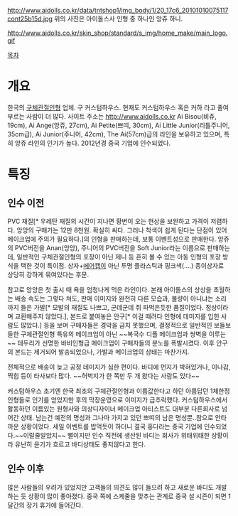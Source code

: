 http://www.aidolls.co.kr/data/tntshop1/img_body/1/20_17c6_20101010075117cont25b15d.jpg
위의 사진은 아이돌스사 인형 중 하나인 앙쥬 하니.

http://www.aidolls.co.kr/skin_shop/standard/s_img/home_make/main_logo.gif

[[목차]]
= 개요 =
한국의 [[구체관절인형]] 업체. 구 커스텀하우스. 현재도 커스텀하우스 혹은 커하 라고 줄여 부르는 사람이 더 많다.
사이트 주소는 http://www.aidolls.co.kr
Ai Bisou(비쥬, 19cm), Ai Ange(앙쥬, 27cm), Ai Petite(쁘띠, 30cm), Ai Little Junior(리틀주니어, 35cm급), Ai Junior(주니어, 42cm),  The Ai(57cm)급의 라인을 보유하고 있으며, 특히 앙쥬 라인의 인기가 높다. 2012년경 중국 기업에 인수되었다.

= 특징 =
== 인수 이전 ==
PVC 재질[* 우레탄 재질의 시간이 지나면 황변이 오는 현상을 보완하고 가격이 저렴하다. 앙앙의 구매가는 12만 8천원. 확실히 싸다. 그러나 착색이 쉽게 된다는 단점이 있어 메이크업에 주의가 필요하다.]의 인형을 판매하는데, 보통 이벤트성으로 판매한다. 앙쥬의 PVC버전을 Anan(앙앙), 주니어의 PVC버전을 Soft Junior라는 이름으로 판매하는데, 일반적인 구체관절인형의 포장이 아닌 제니 등 흔히 볼 수 있는 아동 인형의 포장 방식을 택한 것이 특이점. 상자+[[에어캡]]이 아닌 투명 플라스틱과 핑크색(....) 종이상자로 상당히 강하게 묶여있다는 후문.

참고로 앙앙은 첫 출시 때 욕을 엄청나게 먹은 라인이다. 본래 아이돌스의 상상을 초월하는 배송 속도는 그렇다 쳐도, 판매 이미지와 완전히 다른 모습과, 불량이 아니냐는 소리까지 들은 가발[* 모발의 재질도 나쁘고, 군데군데 쥐 파먹은듯한 품질이었다. 정상이라며 교환해주지 않았다.], 본드로 붙여놓은 안구[* 이걸 떼려다 인형에 데미지를 입힌 사람도 많았다.] 등을 보며 구매자들은 경악을 금치 못했으며, 결정적으로 일반적인 보들보들한 구체관절인형 특유의 메이크업이 아닌 ~~복국수 디폴 메이크업과 쌍벽을 이루는~~ 테두리가 선명한 바비인형급 메이크업이 구매자들의 분노를 폭발시켰다. 이후 안구의 본드는 제거되어 발송되었으나, 가발과 메이크업의 상태는 마찬가지.

전체적으로 배송이 늦고 공정 데미지가 심한 편이다. 바디에 먼지가 박혀있거나, 이나감, 찍힘 등이 타사보다 많다. ~~허벅지가 한 쪽만 두 개 왔다는 사람도 있다~~

커스텀하우스 초기엔 한국 최초의 구체관절인형과 이름값한다고 하던 아름답던 1체한정 인형들로 인기를 얻었지만 후의 막장운영으로 이미지가 급추락했다. 커스텀하우스에서 활동하던 이름있는 원형사와 의상디자이너 메이크업 아티스트도 대부분 다른회사로 넘어간 상태. 남는건 예전의 명성과 그나마 가지고 있던 쁘띠의 남은 명성뿐..참으로 안타까운 상황이었다. 세일 이벤트를 밥먹듯이 하더니 결국 홍다라는 중국 기업에 인수되었다.~~이럴줄알았지~~ 뻘이지만 인수 직전에 생산된 바디는 회사가 위태위태한 상황이라 유난히 윤기가 흐르고 바디상태도 좋지않다고 한다.

== 인수 이후 ==
많은 사람들의 우려가 있었지만 고객들의 의견도 많이 들으려 하고 새로운 바디도 개발하는 듯 상황이 많이 좋아졌다. 중국 쪽에 스케줄을 맞추는 관계로 중국 설 시즌이 되면 1달간의 장기 휴가에 들어간다.
